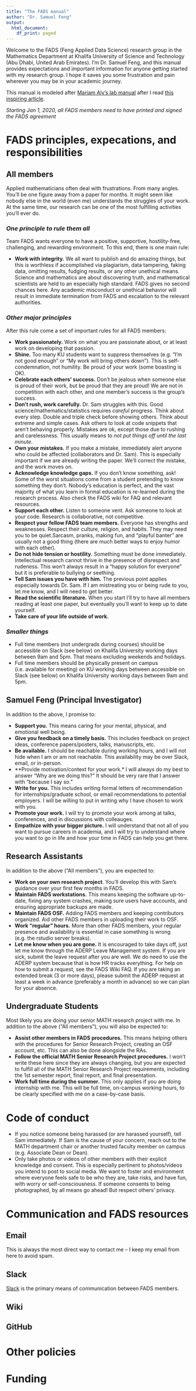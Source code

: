 ```yaml
---
title: "The FADS manual"
author: "Dr. Samuel Feng"
output:
  html_document:
    df_print: paged
---
```


Welcome to the FADS (Feng Applied Data Science) research group in the Mathematics Department at Khalifa University of Science and Technology (Abu Dhabi, United Arab Emirates). I'm Dr. Samuel Feng, and this manual provides expectations and important information for anyone getting started with my research group. I hope it saves you some frustration and pain wherever you may be in your academic journey.

This manual is modeled after [Mariam Aly's lab manual](https://github.com/alylab/labmanual) after I read [this inspiring article](https://doi.org/10.1038/d41586-018-06167-w). 

*Starting Jan 1, 2020, all FADS members need to have printed and signed the FADS agreement*

# **FADS principles, expecations, and responsibilities**

## **All members**

Applied mathematicians often deal with frustrations. From many angles. You'll be one figure away from a paper for months. It might seem like nobody else in the world (even me) understands the struggles of your work. At the same time, our research can be one of the most fulfilling activities you'll ever do.

### *One principle to rule them all*

Team FADS wants everyone to have a positive, supportive, hostility-free, challenging, and rewarding environment. To this end, there is one main rule:

 - **Work with integrity.** We all want to publish and do amazing things, but this is worthless if accomplished via plagiarism, data tampering, faking data, omitting results, fudging results, or any other unethical means. Science and mathematics are about discovering truth, and mathematical scientists are held to an especially high standard. FADS gives no second chances here. Any academic misconduct or unethical behavior will result in immediate termination from FADS and escalation to the relevant authorities. 

### *Other major principles*

After this rule come a set of important rules for all FADS members:

 - **Work passionately.** Work on what you are passionate about, or at least work on developing that passion. 
 - **Shine.** Too many KU students want to suppress themselves (e.g. "I'm not good enough" or "My work will bring others down"). This is self-condemnation, not humility. Be proud of your work (some boasting is OK).
 - **Celebrate each others' success.** Don't be jealous when someone else is proud of their work, but be proud that they are proud! We are not in competition with each other, and one member's success is the group's success.
 - **Don't rush, work carefully.** Dr. Sam struggles with this. Good science/mathematics/statistics requires *careful* progress. Think about every step. Double and triple check before showing others. Think about extreme and simple cases. Ask others to look at code snippets that aren't behaving properly. Mistakes are ok, except those due to rushing and carelessness. This usually means to *not put things off until the last minute*.
 - **Own your mistakes.** If you make a mistake, immediately alert anyone who could be affected (collaborators and Dr. Sam). This is especially important if we are already writing the paper. We'll correct the mistake, and the work moves on.
 - **Acknowledge knowledge gaps.** If you don't know something, ask! Some of the worst situations come from a student pretending to know something they don't. Nobody's education is perfect, and the vast majority of what you learn in formal education is re-learned during the research process. Also check the FADS wiki for FAQ and relevant resources.
 - **Support each other.** Listen to someone vent. Ask someone to look at your code. Research is collaborative, not competitive.
 - **Respect your fellow FADS team members.** Everyone has strengths and weaknesses. Respect their culture, religion, and habits. They may need you to be quiet.Sarcasm, pranks, making fun, and "playful banter" are usually not a good thing (there are much better ways to enjoy humor with each other).
 - **Do not hide tension or hostility.** Something must be done immediately. Intellectual research cannot thrive in the presence of disrespect and rudeness. This won't always result in a "happy solution for everyone" but it is preferable to bullying or seething.
 - **Tell Sam issues you have with him.** The previous point applies especially towards Dr. Sam. If I am mistreating you or being rude to you, let me know, and I will need to get better.
 - **Read the scientific literature.** When you start I'll try to have all members reading at least one paper, but eventually you'll want to keep up to date yourself.
 - **Take care of your life outside of work.** 
 
### *Smaller things*
- Full time members (not undergrads during courses) should be accessible on Slack (see below) on Khalifa University working days between 9am and 5pm. That means excluding weekends and holidays.
- Full time members should be physically present on campus (i.e. available for meeting) on KU working days between accessible on Slack (see below) on Khalifa University working days between 9am and 5pm.

## **Samuel Feng (Principal Investigator)**

In addition to the above, I promise to:

 - **Support you.** This means caring for your mental, physical, and emotional well being. 
 - **Give you feedback on a timely basis.** This includes feedback on project ideas, conference papers/posters, talks, manuscripts, etc.
 - **Be available.** I should be reachable during working hours, and I will not hide when I am or am not reachable. This availability may be over Slack, email, or in-person.
 - **Provide motivation/context for your work.* I will always do my best to answer "Why are we doing this?" It should be very rare that I answer with "because I say so."
 - **Write for you.** This includes writing formal letters of recommendation for internships/graduate school, or email recommendations to potential employers. I will be willing to put in writing why I have chosen to work with you.
 - **Promote your work.** I will try to promote your work among at talks, conferences, and in discussions with colleauges.
 - **Empathize with your bigger picture.** I will understand that not all of you want to pursue careers in academia, and I will try to understand where you want to go in life and how your time in FADS can help you get there. 
 

## **Research Assistants**

In addition to the above ("All members"), you are expected to:

- **Work on your own research project**. You'll develop this with Sam's guidance over your first few months in FADS.
- **Maintain FADS workstations.** This means keeping the software up-to-date, fixing any system crashes, making sure users have accounts, and ensuring appropriate backups are made. 
- **Maintain FADS OSF.** Adding FADS members and keeping contributors organized. Aid other FADS members in uploading their work to OSF.
- **Work "regular" hours.** More than other FADS members, your regular presence and availability is essential in case something is wrong (e.g. the rstudio server breaks).
- **Let me know when you are gone.** It is encouraged to take days off, just let me know through the ADERP Leave Management system. If you are sick, submit the leave request after you are well. We do need to use the ADERP system because that is how HR tracks everything. For help on how to submit a request, see the FADS Wiki FAQ. If you are taking an extended break (3 or more days), please submit the ADERP request at least a week in advance (preferably a month in advance) so we can plan for your absence.


## **Undergraduate Students**

Most likely you are doing your senior MATH research project with me. In addition to the above ("All members"), you will also be expected to:

- **Assist other members in FADS procedures.** This means helping others with the procedures for Senior Research Project, creating an OSF account, etc.  This can also be done alongside the RAs.
- **Follow the official MATH Senior Research Project procedures.** I won't write these here since they are always changing, but you are expected to fulfill all of the MATH Senior Research Project requirements, including the 1st semester report, final report, and final presentation.
- **Work full time during the summer.** This only applies if you are doing internship with me. This will be full time, on-campus working hours, to be clearly specified with me on a case-by-case basis. 

# **Code of conduct**

 - If you notice someone being harassed (or are harassed yourself), tell Sam immediately. If Sam is the cause of your concern, reach out to the MATH department chair or another trusted faculty member on campus (e.g. Associate Dean or Dean).
 - Only take photos or videos of other members with their explicit knowledge and consent. This is especially pertinent to photos/videos you intend to post to social media. We want to foster and environment where everyone feels safe to be who they are, take risks, and have fun, with worry or self-consciousness. If someone consents to being photographed, by all means go ahead! But respect others' privacy.

# Communication and FADS resources

## Email
This is always the most direct way to contact me -- I keep my email from here to avoid spam.

## Slack
[Slack](https://fads-hq.slack.com) is the primary means of communication between FADS members.

## Wiki

## GitHub

# Other policies

# Funding
